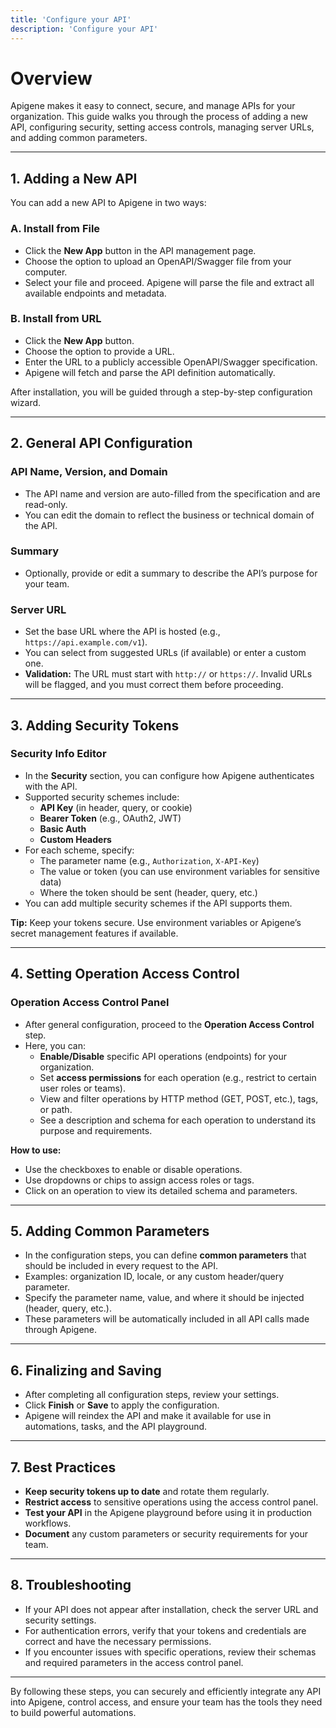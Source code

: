 ```yaml
---
title: 'Configure your API'
description: 'Configure your API'
---
```


# Overview

Apigene makes it easy to connect, secure, and manage APIs for your organization. This guide walks you through the process of adding a new API, configuring security, setting access controls, managing server URLs, and adding common parameters.

---

## 1. Adding a New API

You can add a new API to Apigene in two ways:

### **A. Install from File**
- Click the **New App** button in the API management page.
- Choose the option to upload an OpenAPI/Swagger file from your computer.
- Select your file and proceed. Apigene will parse the file and extract all available endpoints and metadata.

### **B. Install from URL**
- Click the **New App** button.
- Choose the option to provide a URL.
- Enter the URL to a publicly accessible OpenAPI/Swagger specification.
- Apigene will fetch and parse the API definition automatically.

After installation, you will be guided through a step-by-step configuration wizard.

---

## 2. General API Configuration

### **API Name, Version, and Domain**
- The API name and version are auto-filled from the specification and are read-only.
- You can edit the domain to reflect the business or technical domain of the API.

### **Summary**
- Optionally, provide or edit a summary to describe the API’s purpose for your team.

### **Server URL**
- Set the base URL where the API is hosted (e.g., `https://api.example.com/v1`).
- You can select from suggested URLs (if available) or enter a custom one.
- **Validation:** The URL must start with `http://` or `https://`. Invalid URLs will be flagged, and you must correct them before proceeding.

---

## 3. Adding Security Tokens

### **Security Info Editor**
- In the **Security** section, you can configure how Apigene authenticates with the API.
- Supported security schemes include:
  - **API Key** (in header, query, or cookie)
  - **Bearer Token** (e.g., OAuth2, JWT)
  - **Basic Auth**
  - **Custom Headers**
- For each scheme, specify:
  - The parameter name (e.g., `Authorization`, `X-API-Key`)
  - The value or token (you can use environment variables for sensitive data)
  - Where the token should be sent (header, query, etc.)
- You can add multiple security schemes if the API supports them.

**Tip:** Keep your tokens secure. Use environment variables or Apigene’s secret management features if available.

---

## 4. Setting Operation Access Control

### **Operation Access Control Panel**
- After general configuration, proceed to the **Operation Access Control** step.
- Here, you can:
  - **Enable/Disable** specific API operations (endpoints) for your organization.
  - Set **access permissions** for each operation (e.g., restrict to certain user roles or teams).
  - View and filter operations by HTTP method (GET, POST, etc.), tags, or path.
  - See a description and schema for each operation to understand its purpose and requirements.

**How to use:**
- Use the checkboxes to enable or disable operations.
- Use dropdowns or chips to assign access roles or tags.
- Click on an operation to view its detailed schema and parameters.

---

## 5. Adding Common Parameters

- In the configuration steps, you can define **common parameters** that should be included in every request to the API.
- Examples: organization ID, locale, or any custom header/query parameter.
- Specify the parameter name, value, and where it should be injected (header, query, etc.).
- These parameters will be automatically included in all API calls made through Apigene.

---

## 6. Finalizing and Saving

- After completing all configuration steps, review your settings.
- Click **Finish** or **Save** to apply the configuration.
- Apigene will reindex the API and make it available for use in automations, tasks, and the API playground.

---

## 7. Best Practices

- **Keep security tokens up to date** and rotate them regularly.
- **Restrict access** to sensitive operations using the access control panel.
- **Test your API** in the Apigene playground before using it in production workflows.
- **Document** any custom parameters or security requirements for your team.

---

## 8. Troubleshooting

- If your API does not appear after installation, check the server URL and security settings.
- For authentication errors, verify that your tokens and credentials are correct and have the necessary permissions.
- If you encounter issues with specific operations, review their schemas and required parameters in the access control panel.

---

By following these steps, you can securely and efficiently integrate any API into Apigene, control access, and ensure your team has the tools they need to build powerful automations.
